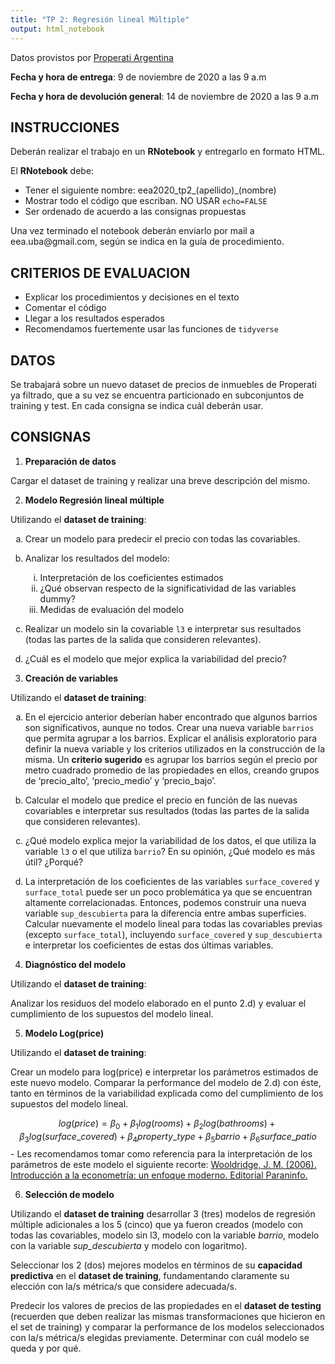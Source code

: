 ```yaml
---
title: "TP 2: Regresión lineal Múltiple"
output: html_notebook
---
```


Datos provistos por [Properati Argentina](https://www.properati.com.ar)

**Fecha y hora de entrega**: 9 de noviembre de 2020 a las 9 a.m

**Fecha y hora de devolución general**: 14 de noviembre de 2020 a las 9 a.m

## INSTRUCCIONES

Deberán realizar el trabajo en un **RNotebook** y entregarlo en formato HTML.

El **RNotebook** debe:

* Tener el siguiente nombre: eea2020_tp2_(apellido)_(nombre)
* Mostrar todo el código que escriban. NO USAR `echo=FALSE`
* Ser ordenado de acuerdo a las consignas propuestas

Una vez terminado el notebook deberán enviarlo por mail a eea.uba@gmail.com, según se indica en la guía de procedimiento.

## CRITERIOS DE EVALUACION

* Explicar los procedimientos y decisiones en el texto
* Comentar el código
* Llegar a los resultados esperados
* Recomendamos fuertemente usar las funciones de `tidyverse`

## DATOS

Se trabajará sobre un nuevo dataset de precios de inmuebles de Properati ya filtrado, que a su vez se encuentra particionado en subconjuntos de training y test. En cada consigna se indica cuál deberán usar. 

## CONSIGNAS

1) **Preparación de datos**

Cargar el dataset de training y realizar una breve descripción del mismo.

2) **Modelo Regresión lineal múltiple**

Utilizando el **dataset de training**:

  a) Crear un modelo para predecir el precio con todas las covariables.
  
  b) Analizar los resultados del modelo:
      i) Interpretación de los coeficientes estimados
      ii) ¿Qué observan respecto de la significatividad de las variables dummy?
      iii) Medidas de evaluación del modelo

  c) Realizar un modelo sin la covariable `l3` e interpretar sus resultados (todas las partes de la salida que consideren relevantes).

  d) ¿Cuál es el modelo que mejor explica la variabilidad del precio?

3) **Creación de variables**

Utilizando el **dataset de training**:

  a) En el ejercicio anterior deberían haber encontrado que algunos barrios son significativos, aunque no todos. Crear una nueva variable `barrios` que permita agrupar a los barrios. Explicar el análisis exploratorio para definir la nueva variable y los criterios utilizados en la construcción de la misma. Un **criterio sugerido** es agrupar los barrios según el precio por metro cuadrado promedio de las propiedades en ellos, creando grupos de 'precio_alto', 'precio_medio' y 'precio_bajo'.
    
  b) Calcular el modelo que predice el precio en función de las nuevas covariables e interpretar sus resultados (todas las partes de la salida que consideren relevantes).
  
  c) ¿Qué modelo explica mejor la variabilidad de los datos, el que utiliza la variable `l3` o el que utiliza `barrio`? En su opinión, ¿Qué modelo es más útil? ¿Porqué? 
  
  d) La interpretación de los coeficientes de las variables `surface_covered` y `surface_total` puede ser un poco problemática ya que se encuentran altamente correlacionadas. Entonces, podemos construir una nueva variable `sup_descubierta` para la diferencia entre ambas superficies. Calcular nuevamente el modelo lineal para todas las covariables previas (excepto `surface_total`), incluyendo `surface_covered` y `sup_descubierta` e interpretar los coeficientes de estas dos últimas variables.

4) **Diagnóstico del modelo**

Utilizando el **dataset de training**:

Analizar los residuos del modelo elaborado en el punto 2.d) y evaluar el cumplimiento de los supuestos del modelo lineal.

5) **Modelo Log(price)**

Utilizando el **dataset de training**:

Crear un modelo para log(price) e interpretar los parámetros estimados de este nuevo modelo. Comparar la performance del modelo de 2.d) con éste, tanto en términos de la variabilidad explicada como del cumplimiento de los supuestos del modelo lineal. 

$$
log(price) = \beta_0 + \beta_1log(rooms) + \beta_2log(bathrooms) + \beta_3log(surface\_covered) + \beta_4property\_type + \beta_5barrio + \beta_6surface\_patio
$$
- Les recomendamos tomar como referencia para la interpretación de los parámetros de este modelo el siguiente recorte: [Wooldridge, J. M. (2006). Introducción a la econometría: un enfoque moderno. Editorial Paraninfo.](https://diegokoz.github.io/EEA2019/teorica/Wooldrige.pdf)

6) **Selección de modelo**

Utilizando el **dataset de training** desarrollar 3 (tres) modelos de regresión múltiple adicionales a los 5 (cinco) que ya fueron creados (modelo con todas las covariables, modelo sin l3, modelo con la variable *barrio*, modelo con la variable *sup_descubierta* y modelo con logaritmo).  

Seleccionar los 2 (dos) mejores modelos en términos de su **capacidad predictiva** en el **dataset de training**, fundamentando claramente su elección con la/s métrica/s que considere adecuada/s.

Predecir los valores de precios de las propiedades en el **dataset de testing** (recuerden que deben realizar las mismas transformaciones que hicieron en el set de training) y comparar la performance de los modelos seleccionados con la/s métrica/s elegidas previamente. Determinar con cuál modelo se queda y por qué.
